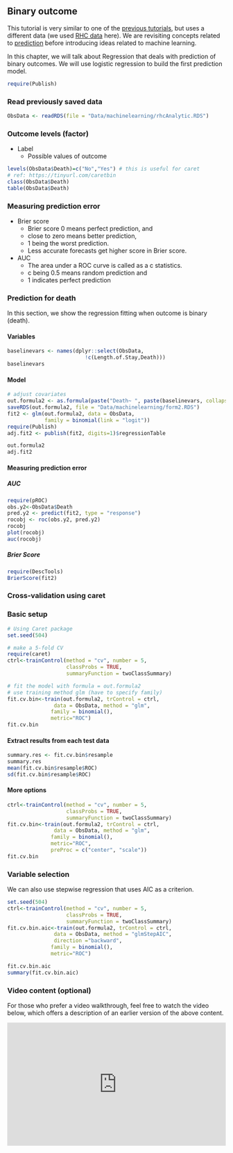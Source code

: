 ## Binary outcome {.unnumbered}

::: callout-important
This tutorial is very similar to one of the [previous tutorials](predictivefactors3.html), but uses a different data (we used [RHC data](researchquestion1.html) here). We are revisiting concepts related to [prediction](predictivefactors.html) before introducing ideas related to machine learning. 
:::

In this chapter, we will talk about Regression that deals with prediction of binary outcomes. We will use logistic regression to build the first prediction model.

```r
require(Publish)
```

### Read previously saved data

```r
ObsData <- readRDS(file = "Data/machinelearning/rhcAnalytic.RDS")
```

### Outcome levels (factor)

-   Label
    -   Possible values of outcome

```r
levels(ObsData$Death)=c("No","Yes") # this is useful for caret
# ref: https://tinyurl.com/caretbin
class(ObsData$Death)
table(ObsData$Death)
```

### Measuring prediction error

-   Brier score
    -   Brier score 0 means perfect prediction, and
    -   close to zero means better prediction,
    -   1 being the worst prediction.
    -   Less accurate forecasts get higher score in Brier score.
-   AUC
    -   The area under a ROC curve is called as a c statistics.
    -   c being 0.5 means random prediction and
    -   1 indicates perfect prediction

### Prediction for death

In this section, we show the regression fitting when outcome is binary (death).

#### Variables

```r
baselinevars <- names(dplyr::select(ObsData, 
                         !c(Length.of.Stay,Death)))
baselinevars
```

#### Model

```r
# adjust covariates
out.formula2 <- as.formula(paste("Death~ ", paste(baselinevars, collapse = "+")))
saveRDS(out.formula2, file = "Data/machinelearning/form2.RDS")
fit2 <- glm(out.formula2, data = ObsData, 
            family = binomial(link = "logit"))
require(Publish)
adj.fit2 <- publish(fit2, digits=1)$regressionTable
```

```r
out.formula2
adj.fit2
```

#### Measuring prediction error

##### AUC

```r
require(pROC)
obs.y2<-ObsData$Death
pred.y2 <- predict(fit2, type = "response")
rocobj <- roc(obs.y2, pred.y2)
rocobj
plot(rocobj)
auc(rocobj)
```

##### Brier Score

```r
require(DescTools)
BrierScore(fit2)
```

### Cross-validation using caret

### Basic setup

```r
# Using Caret package
set.seed(504)

# make a 5-fold CV
require(caret)
ctrl<-trainControl(method = "cv", number = 5, 
                   classProbs = TRUE,
                   summaryFunction = twoClassSummary)

# fit the model with formula = out.formula2
# use training method glm (have to specify family)
fit.cv.bin<-train(out.formula2, trControl = ctrl,
               data = ObsData, method = "glm",
              family = binomial(),
              metric="ROC")
fit.cv.bin
```

#### Extract results from each test data

```r
summary.res <- fit.cv.bin$resample
summary.res
mean(fit.cv.bin$resample$ROC)
sd(fit.cv.bin$resample$ROC)
```

#### More options

```r
ctrl<-trainControl(method = "cv", number = 5, 
                   classProbs = TRUE,
                   summaryFunction = twoClassSummary)
fit.cv.bin<-train(out.formula2, trControl = ctrl,
               data = ObsData, method = "glm",
              family = binomial(),
              metric="ROC",
              preProc = c("center", "scale"))
fit.cv.bin
```

### Variable selection

We can also use stepwise regression that uses AIC as a criterion.

```r
set.seed(504)
ctrl<-trainControl(method = "cv", number = 5, 
                   classProbs = TRUE,
                   summaryFunction = twoClassSummary)
fit.cv.bin.aic<-train(out.formula2, trControl = ctrl,
               data = ObsData, method = "glmStepAIC",
               direction ="backward",
              family = binomial(),
              metric="ROC")
```

```r
fit.cv.bin.aic
summary(fit.cv.bin.aic)
```


### Video content (optional)

::: callout-tip
For those who prefer a video walkthrough, feel free to watch the video below, which offers a description of an earlier version of the above content.
:::

::: {style="position: relative; padding-bottom: 56.25%; height: 0; overflow: hidden;"}
<iframe src="https://www.youtube.com/embed/YPOP82Wxfy8" style="position: absolute; top: 0; left: 0; width: 100%; height: 100%; border:0;" allowfullscreen>

</iframe>
:::